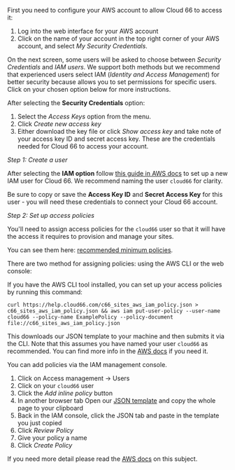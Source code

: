 First you need to configure your AWS account to allow Cloud 66 to access it:

1. Log into the web interface for your AWS account
2. Click on the name of your account in the top right corner of your AWS account, and select *My Security Credentials*.

On the next screen, some users will be asked to choose between *Security Credentials* and *IAM users*. We support both methods but we recommend that experienced users select IAM (*Identity and Access Management*) for better security because allows you to set permissions for specific users. Click on your chosen option below for more instructions.

<Collapsible title="Option A: Using root credentials">

After selecting the **Security Credentials** option: 

1. Select the *Access Keys* option from the menu. 
2. Click *Create new access key*
3. Either download the key file or click *Show access key* and take note of your access key ID and secret access key. These are the credentials needed for Cloud 66 to access your account.

</Collapsible>

<Collapsible title="Option B: Identity Access Management (IAM)">

*Step 1: Create a user*

After selecting the **IAM option** follow [this guide in AWS docs](https://docs.aws.amazon.com/IAM/latest/UserGuide/id_users_create.html) to set up a new IAM user for Cloud 66. We recommend naming the user `cloud66` for clarity.

Be sure to copy or save the **Access Key ID** and **Secret Access Key** for this user - you will need these credentials to connect your Cloud 66 account.

*Step 2: Set up access policies*

You'll need to assign access policies for the `cloud66` user so that it will have the access it requires to provision and manage your sites. 

You can see them here: [recommended minimum policies](https://help.cloud66.com/c66_sites_aws_iam_policy.json).

There are two method for assigning policies: using the AWS CLI or the web console:

<Collapsible title="AWS CLI">

If you have the AWS CLI tool installed, you can set up your access policies by running this command:

```shell
curl https://help.cloud66.com/c66_sites_aws_iam_policy.json > c66_sites_aws_iam_policy.json && aws iam put-user-policy --user-name cloud66 --policy-name ExamplePolicy --policy-document file://c66_sites_aws_iam_policy.json
```

This downloads our JSON template to your machine and then submits it via the CLI. Note that this assumes you have named your user `cloud66` as recommended. You can find more info in the [AWS docs](https://docs.aws.amazon.com/cli/latest/reference/iam/put-user-policy.html) if you need it.

</Collapsible>

<Collapsible title="Web console">

You can add policies via the IAM management console.

1. Click on Access management → Users
2. Click on your `cloud66` user
3. Click the *Add inline policy* button
4. In another browser tab Open our [JSON template](https://help.cloud66.com/c66_sites_aws_iam_policy.json) and copy the whole page to your clipboard
5. Back in the IAM console, click the JSON tab and paste in the template you just copied
6. Click *Review Policy*
7. Give your policy a name
8. Click *Create Policy*

If you need more detail please read the [AWS docs](https://docs.aws.amazon.com/IAM/latest/UserGuide/access_policies_manage-attach-detach.html#add-policies-console) on this subject.

</Collapsible>

</Collapsible>


